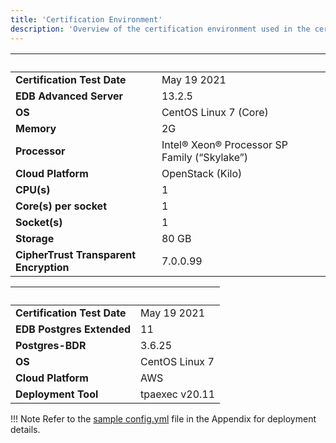 ```yaml
---
title: 'Certification Environment'
description: 'Overview of the certification environment used in the certification of CipherTrust Transparent Encryption (CTE)'
---
```


|  &nbsp;    | &nbsp; |
| ----------- | ----------- |
| **Certification Test Date**      | May 19 2021       |
| **EDB Advanced Server**  |  13.2.5     |
| **OS**      |  CentOS Linux 7 (Core)      |
| **Memory**      |  2G      |
| **Processor**   |  Intel® Xeon® Processor SP Family (“Skylake”)       |
| **Cloud Platform**      | OpenStack (Kilo)      |
| **CPU(s)**   |  1     |
| **Core(s) per socket**  |  1     |
| **Socket(s)**  |  1     |
| **Storage**  |  80 GB     |
| **CipherTrust Transparent Encryption**  |  7.0.0.99     |

|  &nbsp;    | &nbsp; |
| ----------- | ----------- |
| **Certification Test Date**| May 19 2021       |
| **EDB Postgres Extended**  |  11     |
| **Postgres-BDR**  |  3.6.25     |
| **OS**|  CentOS Linux 7       |
| **Cloud Platform**|  AWS      |
| **Deployment Tool**|  tpaexec v20.11       |

!!! Note
    Refer to the [sample config.yml](07-Appendix.mdx) file in the Appendix for deployment details.
